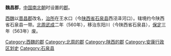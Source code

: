 '''魏昌郡'''，[[中国|中国]][[南北朝|南北朝]]时设置的[[郡|郡]]。

[[西魏|西魏]]以[[晋昌郡_(陕西)|晋昌郡]]改名，[[治所|治所]]在王水口（今[[陕西省|陕西省]][[石泉县|石泉县]]西泾泽河口）。辖境约今陕西省石泉县一带。[[北周|北周]][[武成_(北周)|武成]]二年（560年），移治东阳川（今陕西省石泉县），[[保定_(北周)|保定]]三年（563年）废。

{{南北朝行政区划小作品}}
{{DEFAULTSORT:W}}
[[Category:西魏的郡|Category:西魏的郡]]
[[Category:北周的郡|Category:北周的郡]]
[[Category:陕西的郡|Category:陕西的郡]]
[[Category:安康行政区划史|Category:安康行政区划史]]
[[Category:石泉县|Category:石泉县]]